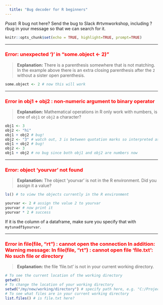 ```yaml
---
  title: "Bug decoder for R beginners"
---
```

*Pssst:* R bug not here? Send the bug to Slack #rtvmworkshop, including ?rbug in your message so that we can search for it.  

```r
knitr::opts_chunk$set(echo = TRUE, highlight=TRUE, prompt=TRUE)
```
***
### <font color="red"> Error: unexpected ')' in "some.object <- 2)"</font>  
> **Explanation:** There is a parenthesis somewhere that is not matching. In the example above there is an extra closing parenthesis after the `2` without a sister open parenthesis.
```r
some.object <- 2 # now this will work
```

***
### <font color="red"> Error in obj1 + obj2 : non-numeric argument to binary operator </font>  
> **Explanation:** Mathematical operations in R only work with numbers, is one of `obj1` or `obj2` a character?
```r
obj1 <- 3
obj2 <- "hi"
obj1 + obj2 # bug!
obj2 <- "3" # watch out, 3 is between quotation marks so interpreted as a character
obj1 + obj2 # bug!
obj2 <- 3
obj1 + obj2 # no bug since both obj1 and obj2 are numbers now
```

***
### <font color="red"> Error: object 'yourvar' not found</font>  
>**Explanation:** The object 'yourvar' is not in the R environment. Did you assign it a value?
```r
ls() # to view the objects currently in the R environment
```
```r
yourvar <- 2 # assign the value 2 to yourvar
yourvar # now print it
yourvar * 2 # success
```

If it is the column of a dataframe, make sure you specify that with `mytunadf$yourvar`.  

***  
### <font color="red"> Error in file(file, "rt") : cannot open the connection In addition: Warning message: In file(file, "rt") : cannot open file 'file.txt': No such file or directory</font>  
> **Explanation:** the file 'file.txt' is not in your current working directory.


```r
# To see the current location of the working directory
getwd()
# To change the location of your working directory
setwd("/my/new/working/directory") # specify path here, e.g. "C:/Projects/OFP-data" (note the "")
# To see what files are in your current working directory
list.files() # is file.txt here?
```